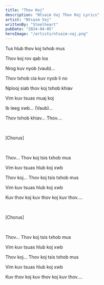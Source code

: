 ```yaml
---
title: "Thov Koj"
description: "Ntsaim Vaj Thov Koj Lyrics"
artist: "Ntsaim Vaj"
writtenBy: "Steelheart"
pubDate: "2024-04-05"
heroImage: "/artists/ntsaim-vaj.png"
---
```


Tus hlub thov koj txhob mus

Thov koj rov qab los

Nrog kuv nyob (vaub)...

Thov txhob cia kuv nyob li no

Nplooj siab thov koj txhob khiav

Vim kuv tsuas muaj koj

Ib leeg xwb... (Vaub)...

Thov txhob khiav... Thov....

<br />

[Chorus]

<br />

Thov... Thov koj tsis txhob mus

Vim kuv tsuas hlub koj xwb

Thov koj... Thov koj tsis txhob mus

Vim kuv tsuas hlub koj xwb

Kuv thov koj kuv thov koj kuv thov....

<br />

[Chorus]

<br />

Thov... Thov koj tsis txhob mus

Vim kuv tsuas hlub koj xwb

Thov koj... Thov koj tsis txhob mus

Vim kuv tsuas hlub koj xwb

Kuv thov koj kuv thov koj kuv thov....
